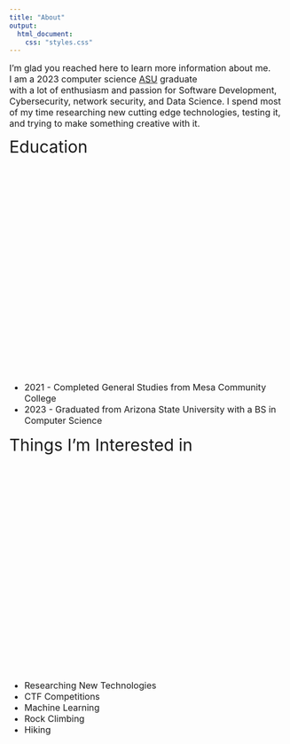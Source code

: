 ```yaml
---
title: "About"
output:
  html_document:
    css: "styles.css"
---
```

<style>
  .body-text {
    position: relative; /* Set the position to relative */
    top: 10%; /* Adjust the distance from the top */
    //left: 2%; /* Adjust the distance from the left */
    font-size: 16px;
  }
</style>
<style>
  .header-text {
    position: relative; /* Set the position to relative */
    top: 10%; /* Adjust the distance from the top */
    //left: 30%; /* Adjust the distance from the left */
    font-size: 30px;
  }
</style>



<span class="body-text">
  I'm glad you reached here to learn more information about me.<br> 
  I am a 2023 computer science [ASU](https://www.asu.edu/) graduate<br>
  with a lot of enthusiasm and passion for Software Development,<br>
  Cybersecurity, network security, and Data Science. I spend most<br>
  of my time researching new cutting edge technologies, testing it,<br>
  and trying to make something creative with it.<br>
</span>

<span class="header-text">Education</span>

<span class ="body-text">
  <ul>
    <li>2021 - Completed General Studies from Mesa Community College</li>
    <li>2023 - Graduated from Arizona State University with a BS in Computer Science</li>
  </ul>
</span>

<span class="header-text">Things I'm Interested in</span>

<span class="body-text">
  <ul>
    <li>Researching New Technologies</li>
    <li>CTF Competitions</li>
    <li>Machine Learning</li>
    <li>Rock Climbing</li>
    <li>Hiking</li>
  </ul>
</span>

